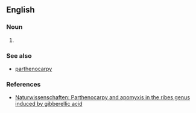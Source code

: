 ==English==

===Noun===
{{en-noun|-}}

# {{context|botany}} {{alternative spelling of|apomixis}}

===See also===
* [[parthenocarpy]]

===References===
* [http://www.springerlink.com/index/U814P48377U63V25.pdf Naturwissenschaften: Parthenocarpy and apomyxis in the ribes genus induced by gibberellic acid]